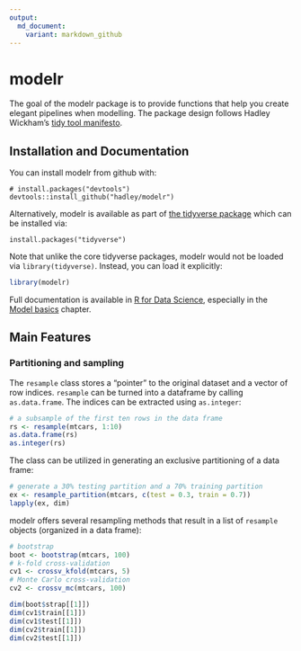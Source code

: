 ```yaml
---
output:
  md_document:
    variant: markdown_github
---
```


# modelr

<!--
[![Travis-CI Build Status](https://travis-ci.org/hadley/modelr.svg?branch=master)](https://travis-ci.org/hadley/modelr)
[![Coverage Status](https://img.shields.io/codecov/c/github/hadley/modelr/master.svg)](https://codecov.io/github/hadley/modelr?branch=master)
-->

The goal of the modelr package is to provide functions that help you create elegant pipelines when modelling. The package design follows Hadley Wickham's [tidy tool manifesto](https://mran.microsoft.com/web/packages/tidyverse/vignettes/manifesto.html).

## Installation and Documentation

You can install modelr from github with:

```
# install.packages("devtools")
devtools::install_github("hadley/modelr")
```

Alternatively, modelr is available as part of [the tidyverse package](http://blog.revolutionanalytics.com/2016/09/tidyverse.html) which can be installed via:

```
install.packages("tidyverse")
```

Note that unlike the core tidyverse packages, modelr would not be loaded via `library(tidyverse)`. Instead, you can load it explicitly:

```r
library(modelr)
```

Full documentation is available in [R for Data Science](http://r4ds.had.co.nz/), especially in the [Model basics](http://r4ds.had.co.nz/model-basics.html) chapter.

## Main Features

### Partitioning and sampling

The `resample` class stores a "pointer" to the original dataset and a vector of row indices. `resample` can be turned into a dataframe by calling `as.data.frame`. The indices can be extracted using `as.integer`:

```r
# a subsample of the first ten rows in the data frame
rs <- resample(mtcars, 1:10)
as.data.frame(rs)
as.integer(rs)
```

The class can be utilized in generating an exclusive partitioning of a data frame:

```r
# generate a 30% testing partition and a 70% training partition
ex <- resample_partition(mtcars, c(test = 0.3, train = 0.7))
lapply(ex, dim)
```

modelr offers several resampling methods that result in a list of `resample` objects (organized in a data frame):

```r
# bootstrap
boot <- bootstrap(mtcars, 100)
# k-fold cross-validation
cv1 <- crossv_kfold(mtcars, 5)
# Monte Carlo cross-validation
cv2 <- crossv_mc(mtcars, 100)

dim(boot$strap[[1]])
dim(cv1$train[[1]])
dim(cv1$test[[1]])
dim(cv2$train[[1]])
dim(cv2$test[[1]])
```

